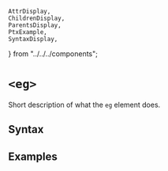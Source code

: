     AttrDisplay,
    ChildrenDisplay,
    ParentsDisplay,
    PtxExample,
    SyntaxDisplay,
} from "../../../components";

# `<eg>`

Short description of what the `eg` element does.

## Syntax

<SyntaxDisplay name="eg" />

## Examples

    